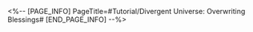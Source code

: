 <%-- [PAGE_INFO]
PageTitle=#Tutorial/Divergent Universe: Overwriting Blessings#
[END_PAGE_INFO] --%>
{{Tutorial
|sort      = 931601
|title     = Divergent Universe: Overwriting Blessings
|subtitle  = 
|type      = Simulated Universe
|about     = 
|image1    = Tutorial Divergent Universe Overwriting Blessings 1.png{{subst:void|<!--$UPLOAD:<<SpriteOutput/TutorialPic/TutorialPage_931601.png>-<Tutorial Divergent Universe Overwriting Blessings 1.png>-<Tutorial Files>>-->}}
|text1     = One of the functions of the Workbench of Creation, which expends Cosmic Fragments to swap current Blessings.
|image2    = Tutorial Divergent Universe Overwriting Blessings 2.png{{subst:void|<!--$UPLOAD:<<SpriteOutput/TutorialPic/TutorialPage_931602.png>-<Tutorial Divergent Universe Overwriting Blessings 2.png>-<Tutorial Files>>-->}}
|text2     = For each overwrite, you will select 1 out of 3 random Blessings and overwrite the selected Blessing.
|image3    = Tutorial Divergent Universe Overwriting Blessings 3.png{{subst:void|<!--$UPLOAD:<<SpriteOutput/TutorialPic/TutorialPage_931603.png>-<Tutorial Divergent Universe Overwriting Blessings 3.png>-<Tutorial Files>>-->}}
|text3     = Cosmic Fragments required to overwrite Blessings increase with each overwriting attempt.
}}